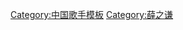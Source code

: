 {{Navbox musical artist
| name       = 薛之谦
| title      = [[薛之谦]]
| state = {{{state|autocollapse}}}
| listclass = hlist
| background = solo_singer

| group1     = 专辑
| list1      =
* [[薛之谦 (专辑)|薛之谦]]（2006年）
* [[你过得好吗]]（2007年）
* [[深深爱过你]]（2008年）
* [[未完成的歌]]（2009年）
* [[几个薛之谦]]（2012年）
* [[意外 (专辑)]]（2013年）
* [[初学者 (专辑)]]（2016年）
* [[渡]]（2017年）
* [[怪咖]]（2018年）
* [[尘 (专辑)]]（2019年）
* [[天外来物]]（2020年）

| group2     =其他
| list2      =
* [[谦年传说全国演唱会2008上海站]]
* [[薛之谦音乐作品列表|音乐作品]]
* [[薛之谦影视作品列表|影视作品]]
* [[薛之谦获奖与提名列表|获奖与提名]]

}}<noinclude>
{{collapsible option}}
[[Category:中国歌手模板]]
[[Category:薛之谦]]
</noinclude>